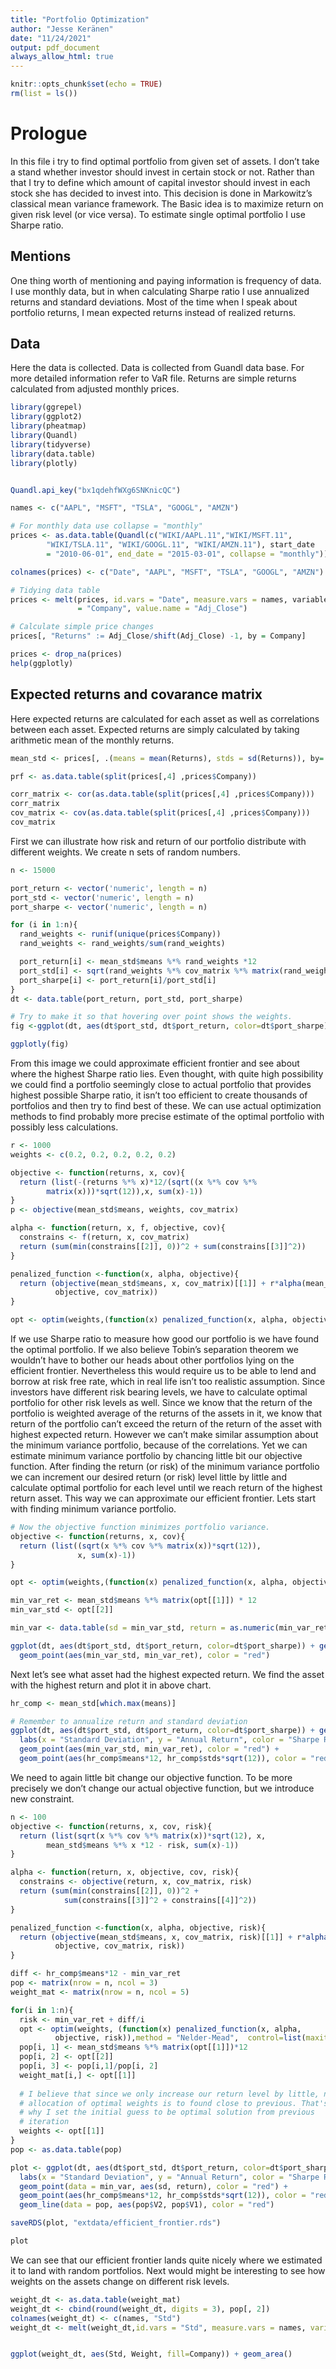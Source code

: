 ```yaml
---
title: "Portfolio Optimization"
author: "Jesse Keränen"
date: "11/24/2021"
output: pdf_document
always_allow_html: true
---
```


```r
knitr::opts_chunk$set(echo = TRUE)
rm(list = ls())
```

# Prologue
In this file i try to find optimal portfolio from given set of assets. I don't take a stand whether investor should invest in certain stock or not. Rather than that I try to define which amount of capital investor should invest in each stock she has decided to invest into. This decision is done in Markowitz's classical mean variance framework. The Basic idea is to maximize return on given risk level (or vice versa). To estimate single optimal portfolio I use Sharpe ratio.

## Mentions
One thing worth of mentioning and paying information is frequency of data. I use monthly data, but in when calculating Sharpe ratio I use annualized returns and standard deviations. Most of the time when I speak about portfolio returns, I mean expected returns instead of realized returns.

## Data

Here the data is collected. Data is collected from Guandl data base. For more detailed information refer to VaR file. Returns are simple returns calculated from adjusted monthly prices.
```r
library(ggrepel)
library(ggplot2)
library(pheatmap)
library(Quandl)
library(tidyverse)
library(data.table)
library(plotly)


Quandl.api_key("bx1qdehfWXg6SNKnicQC")

names <- c("AAPL", "MSFT", "TSLA", "GOOGL", "AMZN")

# For monthly data use collapse = "monthly"
prices <- as.data.table(Quandl(c("WIKI/AAPL.11","WIKI/MSFT.11",
        "WIKI/TSLA.11", "WIKI/GOOGL.11", "WIKI/AMZN.11"), start_date
        = "2010-06-01", end_date = "2015-03-01", collapse = "monthly"))

colnames(prices) <- c("Date", "AAPL", "MSFT", "TSLA", "GOOGL", "AMZN")

# Tidying data table
prices <- melt(prices, id.vars = "Date", measure.vars = names, variable.name
               = "Company", value.name = "Adj_Close")

# Calculate simple price changes
prices[, "Returns" := Adj_Close/shift(Adj_Close) -1, by = Company]

prices <- drop_na(prices)
help(ggplotly)
```

## Expected returns and covarance matrix

Here expected returns are calculated for each asset as well as correlations between each asset. Expected returns are simply calculated by taking arithmetic mean of the monthly returns. 
```r
mean_std <- prices[, .(means = mean(Returns), stds = sd(Returns)), by= Company]

prf <- as.data.table(split(prices[,4] ,prices$Company)) 

corr_matrix <- cor(as.data.table(split(prices[,4] ,prices$Company)))
corr_matrix
cov_matrix <- cov(as.data.table(split(prices[,4] ,prices$Company)))
cov_matrix
```

First we can illustrate how risk and return of our portfolio distribute with different weights. We create n sets of random numbers.
```r
n <- 15000

port_return <- vector('numeric', length = n)
port_std <- vector('numeric', length = n)
port_sharpe <- vector('numeric', length = n)

for (i in 1:n){
  rand_weights <- runif(unique(prices$Company))
  rand_weights <- rand_weights/sum(rand_weights)

  port_return[i] <- mean_std$means %*% rand_weights *12
  port_std[i] <- sqrt(rand_weights %*% cov_matrix %*% matrix(rand_weights)) *sqrt(12)
  port_sharpe[i] <- port_return[i]/port_std[i]
}
dt <- data.table(port_return, port_std, port_sharpe)

# Try to make it so that hovering over point shows the weights.
fig <-ggplot(dt, aes(dt$port_std, dt$port_return, color=dt$port_sharpe)) + geom_point() + labs(x = "Standard Deviation", y = "Annual Return", color = "Sharpe Ratio")

ggplotly(fig)
```
From this image we could approximate efficient frontier and see about where the highest Sharpe ratio lies. Even thought, with quite high possibility we could find a portfolio seemingly close to actual portfolio that provides highest possible Sharpe ratio, it isn't too efficient to create thousands of portfolios and then try to find best of these. We can use actual optimization methods to find probably more precise estimate of the optimal portfolio with possibly less calculations.
  
```r
r <- 1000
weights <- c(0.2, 0.2, 0.2, 0.2, 0.2)

objective <- function(returns, x, cov){
  return (list(-(returns %*% x)*12/(sqrt((x %*% cov %*%
        matrix(x)))*sqrt(12)),x, sum(x)-1))
}
p <- objective(mean_std$means, weights, cov_matrix)

alpha <- function(return, x, f, objective, cov){
  constrains <- f(return, x, cov_matrix)
  return (sum(min(constrains[[2]], 0))^2 + sum(constrains[[3]]^2))
}

penalized_function <-function(x, alpha, objective){
  return (objective(mean_std$means, x, cov_matrix)[[1]] + r*alpha(mean_std$means, x,
          objective, cov_matrix))
}

opt <- optim(weights,(function(x) penalized_function(x, alpha, objective)))
```

If we use Sharpe ratio to measure how good our portfolio is we have found the optimal portfolio. If we also believe Tobin's separation theorem we wouldn't have to bother our heads about other portfolios lying on the efficient frontier. Nevertheless this would require us to be able to lend and borrow at risk free rate, which in real life isn't too realistic assumption. Since investors have different risk bearing levels, we have to calculate optimal portfolio for other risk levels as well. Since we know that the return of the portfolio is weighted average of the returns of the assets in it, we know that return of the portfolio can't exceed the return of the return of the asset with highest expected return. However we can't make similar assumption about the minimum variance portfolio, because of the correlations. Yet we can estimate minimum variance portfolio by chancing little bit our objective function. After finding the return (or risk) of the minimum variance portfolio we can increment our desired return (or risk) level little by little and calculate optimal portfolio for each level until we reach return of the highest return asset. This way we can approximate our efficient frontier. Lets start with finding minimum variance portfolio.

```r
# Now the objective function minimizes portfolio variance. 
objective <- function(returns, x, cov){
  return (list((sqrt(x %*% cov %*% matrix(x))*sqrt(12)),
               x, sum(x)-1))
}

opt <- optim(weights,(function(x) penalized_function(x, alpha, objective)))

min_var_ret <- mean_std$means %*% matrix(opt[[1]]) * 12
min_var_std <- opt[[2]]

min_var <- data.table(sd = min_var_std, return = as.numeric(min_var_ret))

ggplot(dt, aes(dt$port_std, dt$port_return, color=dt$port_sharpe)) + geom_point() + labs(x = "Standard Deviation", y = "Annual Return", color = "Sharpe Ratio") +
  geom_point(aes(min_var_std, min_var_ret), color = "red")
```
Next let's see what asset had the highest expected return. We find the asset with the highest return and plot it in above chart.
```r
hr_comp <- mean_std[which.max(means)]

# Remember to annualize return and standard deviation
ggplot(dt, aes(dt$port_std, dt$port_return, color=dt$port_sharpe)) + geom_point() +
  labs(x = "Standard Deviation", y = "Annual Return", color = "Sharpe Ratio") +
  geom_point(aes(min_var_std, min_var_ret), color = "red") + 
  geom_point(aes(hr_comp$means*12, hr_comp$stds*sqrt(12)), color = "red")
```
We need to again little bit change our objective function. To be more precisely we don't change our actual objective function, but we introduce new constraint.
```r
n <- 100
objective <- function(returns, x, cov, risk){
  return (list(sqrt(x %*% cov %*% matrix(x))*sqrt(12), x, 
        mean_std$means %*% x *12 - risk, sum(x)-1))
}

alpha <- function(return, x, objective, cov, risk){
  constrains <- objective(return, x, cov_matrix, risk)
  return (sum(min(constrains[[2]], 0))^2 +
            sum(constrains[[3]]^2 + constrains[[4]]^2))
}

penalized_function <-function(x, alpha, objective, risk){
  return (objective(mean_std$means, x, cov_matrix, risk)[[1]] + r*alpha(mean_std$means, x,
          objective, cov_matrix, risk))
}

diff <- hr_comp$means*12 - min_var_ret
pop <- matrix(nrow = n, ncol = 3)
weight_mat <- matrix(nrow = n, ncol = 5)

for(i in 1:n){
  risk <- min_var_ret + diff/i
  opt <- optim(weights, (function(x) penalized_function(x, alpha,
          objective, risk)),method = "Nelder-Mead",  control=list(maxit=1000))
  pop[i, 1] <- mean_std$means %*% matrix(opt[[1]])*12
  pop[i, 2] <- opt[[2]]
  pop[i, 3] <- pop[i,1]/pop[i, 2]
  weight_mat[i,] <- opt[[1]]
  
  # I believe that since we only increase our return level by little, next
  # allocation of optimal weights is to found close to previous. That's 
  # why I set the initial guess to be optimal solution from previous
  # iteration 
  weights <- opt[[1]]
}
pop <- as.data.table(pop)

plot <- ggplot(dt, aes(dt$port_std, dt$port_return, color=dt$port_sharpe)) + geom_point() +
  labs(x = "Standard Deviation", y = "Annual Return", color = "Sharpe Ratio") +
  geom_point(data = min_var, aes(sd, return), color = "red") + 
  geom_point(aes(hr_comp$means*12, hr_comp$stds*sqrt(12)), color = "red") + 
  geom_line(data = pop, aes(pop$V2, pop$V1), color = "red")

saveRDS(plot, "extdata/efficient_frontier.rds")

plot
```
We can see that our efficient frontier lands quite nicely where we estimated it to land with random portfolios. Next would might be interesting to see how weights on the assets change on different risk levels.
```r
weight_dt <- as.data.table(weight_mat)
weight_dt <- cbind(round(weight_dt, digits = 3), pop[, 2])
colnames(weight_dt) <- c(names, "Std")
weight_dt <- melt(weight_dt,id.vars = "Std", measure.vars = names, variable.name = "Company", value.name = "Weight")


ggplot(weight_dt, aes(Std, Weight, fill=Company)) + geom_area()
```

